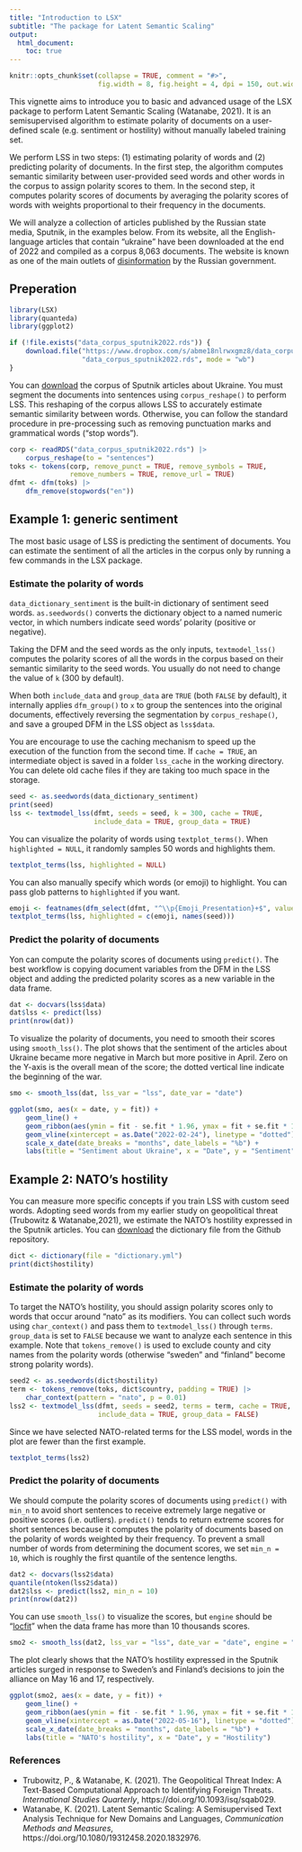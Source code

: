 ```yaml
---
title: "Introduction to LSX"
subtitle: "The package for Latent Semantic Scaling"
output: 
  html_document:
    toc: true
---
```


```r
knitr::opts_chunk$set(collapse = TRUE, comment = "#>", 
                      fig.width = 8, fig.height = 4, dpi = 150, out.width = 760)
```

This vignette aims to introduce you to basic and advanced usage of the LSX package to perform Latent Semantic Scaling (Watanabe, 2021). It is an semisupervised algorithm to estimate polarity of documents on a user-defined scale (e.g. sentiment or hostility) without manually labeled training set.

We perform LSS in two steps: (1) estimating polarity of words and (2) predicting polarity of documents. In the first step, the algorithm computes semantic similarity between user-provided seed words and other words in the corpus to assign polarity scores to them. In the second step, it computes polarity scores of documents by averaging the polarity scores of words with weights proportional to their frequency in the documents.

We will analyze a collection of articles published by the Russian state media, Sputnik, in the examples below. From its website, all the English-language articles that contain "ukraine" have been downloaded at the end of 2022 and compiled as a corpus 8,063 documents. The website is known as one of the main outlets of [disinformation](https://www.kcl.ac.uk/policy-institute/research-analysis/weaponising-news) by the Russian government.

## Preperation

```r
library(LSX)
library(quanteda)
library(ggplot2)
```

```r
if (!file.exists("data_corpus_sputnik2022.rds")) {
    download.file("https://www.dropbox.com/s/abme18nlrwxgmz8/data_corpus_sputnik2022.rds?dl=1",
                  "data_corpus_sputnik2022.rds", mode = "wb")
}
```

You can [download](https://www.dropbox.com/s/abme18nlrwxgmz8/data_corpus_sputnik2022.rds?dl=1) the corpus of Sputnik articles about Ukraine. You must segment the documents into sentences using `corpus_reshape()` to perform LSS. This reshaping of the corpus allows LSS to accurately estimate semantic similarity between words. Otherwise, you can follow the standard procedure in pre-processing such as removing punctuation marks and grammatical words ("stop words").

```r
corp <- readRDS("data_corpus_sputnik2022.rds") |>
    corpus_reshape(to = "sentences")
toks <- tokens(corp, remove_punct = TRUE, remove_symbols = TRUE, 
               remove_numbers = TRUE, remove_url = TRUE)
dfmt <- dfm(toks) |> 
    dfm_remove(stopwords("en"))
```

## Example 1: generic sentiment

The most basic usage of LSS is predicting the sentiment of documents. You can estimate the sentiment of all the articles in the corpus only by running a few commands in the LSX package.

### Estimate the polarity of words

`data_dictionary_sentiment` is the built-in dictionary of sentiment seed words. `as.seedwords()` converts the dictionary object to a named numeric vector, in which numbers indicate seed words' polarity (positive or negative).

Taking the DFM and the seed words as the only inputs, `textmodel_lss()` computes the polarity scores of all the words in the corpus based on their semantic similarity to the seed words. You usually do not need to change the value of `k` (300 by default).

When both `include_data` and `group_data` are `TRUE` (both `FALSE` by default), it internally applies `dfm_group()` to `x` to group the sentences into the original documents, effectively reversing the segmentation by `corpus_reshape()`, and save a grouped DFM in the LSS object as `lss$data`.

You are encourage to use the caching mechanism to speed up the execution of the function from the second time. If `cache = TRUE`, an intermediate object is saved in a folder `lss_cache` in the working directory. You can delete old cache files if they are taking too much space in the storage.


```r
seed <- as.seedwords(data_dictionary_sentiment)
print(seed)
lss <- textmodel_lss(dfmt, seeds = seed, k = 300, cache = TRUE, 
                     include_data = TRUE, group_data = TRUE)
```

You can visualize the polarity of words using `textplot_terms()`. When `highlighted = NULL`, it randomly samples 50 words and highlights them.

```r
textplot_terms(lss, highlighted = NULL)
```

You can also manually specify which words (or emoji) to highlight. You can pass glob patterns to `highlighted` if you want.

```r
emoji <- featnames(dfm_select(dfmt, "^\\p{Emoji_Presentation}+$", valuetype = "regex"))
textplot_terms(lss, highlighted = c(emoji, names(seed)))
```

### Predict the polarity of documents

Yon can compute the polarity scores of documents using `predict()`. The best workflow is copying document variables from the DFM in the LSS object and adding the predicted polarity scores as a new variable in the data frame. 

```r
dat <- docvars(lss$data)
dat$lss <- predict(lss)
print(nrow(dat))
```

To visualize the polarity of documents, you need to smooth their scores using `smooth_lss()`. The plot shows that the sentiment of the articles about Ukraine became more negative in March but more positive in April. Zero on the Y-axis is the overall mean of the score; the dotted vertical line indicate the beginning of the war.

```r
smo <- smooth_lss(dat, lss_var = "lss", date_var = "date")
```

```r
ggplot(smo, aes(x = date, y = fit)) + 
    geom_line() +
    geom_ribbon(aes(ymin = fit - se.fit * 1.96, ymax = fit + se.fit * 1.96), alpha = 0.1) +
    geom_vline(xintercept = as.Date("2022-02-24"), linetype = "dotted") +
    scale_x_date(date_breaks = "months", date_labels = "%b") +
    labs(title = "Sentiment about Ukraine", x = "Date", y = "Sentiment")
```

## Example 2: NATO's hostility

You can measure more specific concepts if you train LSS with custom seed words. Adopting seed words from my earlier study on geopolitical threat (Trubowitz & Watanabe,2021), we estimate the NATO's hostility expressed in the Sputnik articles. You can [download](https://github.com/koheiw/LSX/tree/master/vignettes) the dictionary file from the Github repository.

```r
dict <- dictionary(file = "dictionary.yml")
print(dict$hostility)
```

### Estimate the polarity of words

To target the NATO's hostility, you should assign polarity scores only to words that occur around "nato" as its modifiers. You can collect such words using `char_context()` and pass them to `textmodel_lss()` through `terms`. `group_data` is set to `FALSE` because we want to analyze each sentence in this example. Note that `tokens_remove()` is used to exclude county and city names from the polarity words (otherwise "sweden" and "finland" become strong polarity words). 

```r
seed2 <- as.seedwords(dict$hostility)
term <- tokens_remove(toks, dict$country, padding = TRUE) |> 
    char_context(pattern = "nato", p = 0.01)
lss2 <- textmodel_lss(dfmt, seeds = seed2, terms = term, cache = TRUE, 
                      include_data = TRUE, group_data = FALSE)
```

Since we have selected NATO-related terms for the LSS model, words in the plot are fewer than the first example. 

```r
textplot_terms(lss2)
```

### Predict the polarity of documents

We should compute the polarity scores of documents using `predict()` with `min_n` to avoid short sentences to receive extremely large negative or positive scores (i.e. outliers). `predict()` tends to return extreme scores for short sentences because it computes the polarity of documents based on the polarity of words weighted by their frequency. To prevent a small number of words from determining the document scores, we set `min_n = 10`, which is roughly the first quantile of the sentence lengths. 

```r
dat2 <- docvars(lss2$data)
quantile(ntoken(lss2$data))
dat2$lss <- predict(lss2, min_n = 10)
print(nrow(dat2))
```

You can use `smooth_lss()` to visualize the scores, but `engine` should be "[locfit](https://cran.r-project.org/package=locfit)" when the data frame has more than 10 thousands scores.

```r
smo2 <- smooth_lss(dat2, lss_var = "lss", date_var = "date", engine = "locfit")
```

The plot clearly shows that the NATO's hostility expressed in the Sputnik articles surged in response to Sweden's and Finland's decisions to join the alliance on May 16 and 17, respectively.

```r
ggplot(smo2, aes(x = date, y = fit)) + 
    geom_line() +
    geom_ribbon(aes(ymin = fit - se.fit * 1.96, ymax = fit + se.fit * 1.96), alpha = 0.1) +
    geom_vline(xintercept = as.Date("2022-05-16"), linetype = "dotted") +
    scale_x_date(date_breaks = "months", date_labels = "%b") +
    labs(title = "NATO's hostility", x = "Date", y = "Hostility")
```

### References

- Trubowitz, P., & Watanabe, K. (2021). The Geopolitical Threat Index: A Text-Based Computational Approach to Identifying Foreign Threats. *International Studies Quarterly*, https://doi.org/10.1093/isq/sqab029.
- Watanabe, K. (2021). Latent Semantic Scaling: A Semisupervised Text Analysis Technique for New Domains and Languages, *Communication Methods and Measures*, https://doi.org/10.1080/19312458.2020.1832976.



